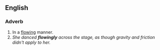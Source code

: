 ==English==

===Adverb===
{{en-adv}}

# In a [[flowing]] manner.
#''She danced '''flowingly''' across the stage, as though gravity and friction didn't apply to her.''